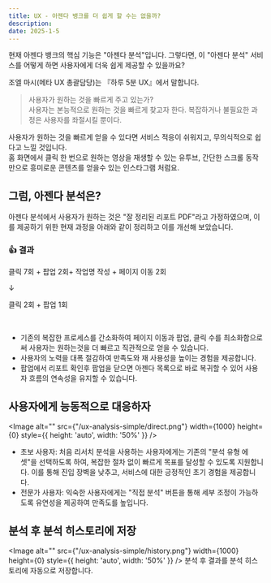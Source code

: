 ```yaml
---
title: UX - 아젠다 뱅크를 더 쉽게 할 수는 없을까?
description: 
date: 2025-1-5
---
```


현재 아젠다 뱅크의 핵심 기능은 "아젠다 분석"입니다. 그렇다면, 이 "아젠다 분석" 서비스를 어떻게 하면 사용자에게 더욱 쉽게 제공할 수 있을까요?

조엘 마시(메타 UX 총괄담당)는 『하루 5분 UX』에서 말합니다.
> 사용자가 원하는 것을 빠르게 주고 있는가?  
사용자는 본능적으로 원하는 것을 빠르게 찾고자 한다. 복잡하거나 불필요한 과정은 사용자를 좌절시킬 뿐이다.

사용자가 원하는 것을 빠르게 얻을 수 있다면 서비스 적응이 쉬워지고, 무의식적으로 쉽다고 느낄 것입니다.  
홈 화면에서 클릭 한 번으로 원하는 영상을 재생할 수 있는 유투브, 간단한 스크롤 동작만으로 흥미로운 콘텐츠를 얻을수 있는 인스타그램 처럼요.

## 그럼, 아젠다 분석은?
아젠다 분석에서 사용자가 원하는 것은 "잘 정리된 리포트 PDF"라고 가정하였으며, 이를 제공하기 위한 현재 과정을 아래와 같이 정리하고 이를 개선해 보았습니다.
<BeforeAfter layout="vertical" beforeSrc="/ux-analysis-simple/step-before.png" afterSrc="/ux-analysis-simple/step-after.gif" />


<h3 className="text-center">👍 결과</h3>   
<p className="text-center !mt-0 !mb-0" style={{fontSize:'18px'}}>클릭 7회 + 팝업 2회+ 작업명 작성 + 페이지 이동 2회</p>
<p className="text-center" style={{fontSize:'24px',margin:'8px 0'}}>↓</p>
<p className="text-center !mt-0 !mb-0" style={{fontSize:'18px'}}>클릭 2회 + 팝업 1회</p>
<br />

- 기존의 복잡한 프로세스를 간소화하여 페이지 이동과 팝업, 클릭 수를 최소화함으로써 사용자는 원하는것을 더 빠르고 직관적으로 얻을 수 있습니다. 
- 사용자의 노력을 대폭 절감하여 만족도와 재 사용성을 높이는 경험을 제공합니다.
- 팝업에서 리포트 확인후 팝업을 닫으면 아젠다 목록으로 바로 복귀할 수 있어 사용자 흐름의 연속성을 유지할 수 있습니다.

## 사용자에게 능동적으로 대응하자
<Image
    alt=""
    src={"/ux-analysis-simple/direct.png"}
    width={1000}
    height={0}
    style={{ height: 'auto', width: '50%' }}
/>
- 초보 사용자: 처음 리서치 분석을 사용하는 사용자에게는 기존의 "분석 유형 에셋"을 선택하도록 하여, 복잡한 절차 없이 빠르게 목표를 달성할 수 있도록 지원합니다. 이를 통해 진입 장벽을 낮추고, 서비스에 대한 긍정적인 초기 경험을 제공합니다.
- 전문가 사용자: 익숙한 사용자에게는 "직접 분석" 버튼을 통해 세부 조정이 가능하도록 유연성을 제공하여 만족도를 높입니다.

## 분석 후 분석 히스토리에 저장
<Image
    alt=""
    src={"/ux-analysis-simple/history.png"}
    width={1000}
    height={0}
    style={{ height: 'auto', width: '50%' }}
/>
분석 후 결과를 분석 히스토리에 자동으로 저장합니다.